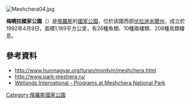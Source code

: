 [[Image:Meshchera04.jpg|right]]
{{coord|55|34|N|40|15|E|display=title}}

'''梅曉拉國家公園'''（{{lang-ru|Национальный парк «Мещёра»}}）是[[俄羅斯|俄羅斯]]的[[國家公園|國家公園]]，位於該國西部[[伏拉迪米爾州|伏拉迪米爾州]]，成立於1992年4月9日，面積1,189平方公里，有26種魚類、10種兩棲類、208種鳥類棲息。

==參考資料==
*http://www.hunmagyar.org/turan/mordvin/meshchera.html {{Wayback|url=http://www.hunmagyar.org/turan/mordvin/meshchera.html |date=20210509201459 }}
* http://www.park-meshera.ru/ {{Wayback|url=http://www.park-meshera.ru/ |date=20130521170601 }}
* [https://web.archive.org/web/20160305075310/http://russia.wetlands.org/WhatWeDo/Allourprojects/Establishinganetworkofeducationalcentres/MeshcheraNationalPark/tabid/2997/Default.aspx Wetlands International - Programs at Meshchera National Park]

{{Russia-geo-stub}}
[[Category:俄羅斯國家公園|Category:俄羅斯國家公園]]